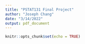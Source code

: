 ```yaml
---
title: "PSTAT131 Final Project"
author: "Joseph Chang"
date: "3/14/2022"
output: pdf_document
---
```


```r
knitr::opts_chunk$set(echo = TRUE)
```

## 
```r

```

